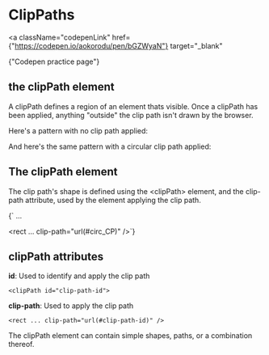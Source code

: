 
# ClipPaths

<a
  className="codepenLink"
  href={"https://codepen.io/aokorodu/pen/bGZWyaN"}
  target="_blank"
>
  {"Codepen practice page"}
</a>

## the clipPath element

A clipPath defines a region of an element thats visible. Once a clipPath has been applied, anything "outside" the clip path isn't drawn by the browser.

Here's a pattern with no clip path applied:

<NoClip />

And here's the same pattern with a circular clip path applied:

<WithClip />

## The clipPath element

The clip path's shape is defined using the \<clipPath\> element, and the clip-path attribute, used by the element applying the clip path.

<Blocks>
  {`<defs>
    <clipPath id="circ_CP">
        <circle cx="250" cy="250" r="150" />
    </clipPath>
    ...
</defs>

<rect ... clip-path="url(#circ_CP)" />`}
</Blocks>

## clipPath attributes

**id**: Used to identify and apply the clip path

```
<clipPath id="clip-path-id">
```

**clip-path**: Used to apply the clip path

```
<rect ... clip-path="url(#clip-path-id)" />
```

The clipPath element can contain simple shapes, paths, or a combination thereof.

<StarClip />
